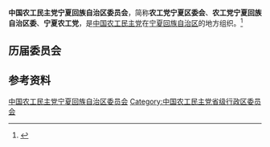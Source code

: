 {{Infobox PRCG
|机构名称 = 中国农工民主党宁夏回族自治区委员会
|标志1    =
|格言1    =
|届数     = 
|任期始   = 
|任期终   =
|职位1    = 主任委员
|人员1    = 
|职位2    = 副主任委员
|人员2    =
|人数2    =
|职位3    =
|人员3    =
|组织法规 = 中国农工民主党章程
|上级机构 = [[中国农工民主党中央委员会|中国农工民主党中央委员会]]
|机构类型 = [[民主党派|民主党派]][[中国一级行政区|省级行政区]][[委员会|委员会]]
|行政级别 = 正厅级
|场所1    = 
|地址1    = 
|邮编1    = 
|电话1    = 
|官网1    = <!-- {{url|}} -->
}}
'''中国农工民主党宁夏回族自治区委员会'''，简称'''农工党宁夏区委会'''、'''农工党宁夏回族自治区委'''、'''宁夏农工党'''，是[[中国农工民主党|中国农工民主党]]在[[宁夏回族自治区|宁夏回族自治区]]的地方组织。<ref>{{cite book|title=宁夏百科全书|author=《宁夏百科全书》编纂委员会编|publisher=宁夏人民出版社|year=1998|isbn=|location=|page=}}</ref>

== 历届委员会 ==

== 参考资料 ==
{{reflist}}

{{中华人民共和国各省级行政区|委员会|中国农工民主党|仅内地=yes}}

{{Authority control}}
[[Category:中国农工民主党宁夏回族自治区委员会|]]
[[Category:中国农工民主党省级行政区委员会|Category:中国农工民主党省级行政区委员会]]